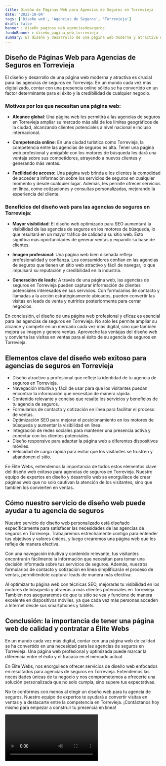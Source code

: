 ```yaml
---
title: Diseño de Páginas Web para Agencias de Seguros en Torrevieja
date: '2023-10-04'
tags: ['Diseño web', 'Agencias de Seguros', 'Torrevieja']
draft: false
banner : diseño_paginas_web_agenciasdeseguros
fondoBanner : diseño_pagina_web_torrevieja
summary: El diseño y desarrollo de una página web moderna y atractiva es crucial para las agencias de seguros en Torrevieja. En un mundo cada vez más digitalizado, contar con una presencia online sólida se ha convertido en un factor determinante para el éxito y la credibilidad de cualquier negocio. 
---
```


## Diseño de Páginas Web para Agencias de Seguros en Torrevieja

El diseño y desarrollo de una página web moderna y atractiva es crucial para las agencias de seguros en Torrevieja. En un mundo cada vez más digitalizado, contar con una presencia online sólida se ha convertido en un factor determinante para el éxito y la credibilidad de cualquier negocio. 

### Motivos por los que necesitan una página web:

- **Alcance global**: Una página web les permitirá a las agencias de seguros en Torrevieja ampliar su mercado más allá de los límites geográficos de la ciudad, alcanzando clientes potenciales a nivel nacional e incluso internacional.

- **Competencia online**: En una ciudad turística como Torrevieja, la competencia entre las agencias de seguros es alta. Tener una página web profesional y amigable con los motores de búsqueda les dará una ventaja sobre sus competidores, atrayendo a nuevos clientes y generando más ventas.

- **Facilidad de acceso**: Una página web brinda a los clientes la comodidad de acceder a información sobre los servicios de seguros en cualquier momento y desde cualquier lugar. Además, les permite ofrecer servicios en línea, como cotizaciones y consultas personalizadas, mejorando la experiencia del cliente.

### Beneficios del diseño web para las agencias de seguros en Torrevieja:

- **Mayor visibilidad**: El diseño web optimizado para SEO aumentará la visibilidad de las agencias de seguros en los motores de búsqueda, lo que resultará en un mayor tráfico de calidad a su sitio web. Esto significa más oportunidades de generar ventas y expandir su base de clientes.

- **Imagen profesional**: Una página web bien diseñada refleja profesionalidad y confianza. Los consumidores confían en las agencias de seguros que tienen un sitio web atractivo y fácil de navegar, lo que impulsará su reputación y credibilidad en la industria.

- **Generación de leads**: A través de una página web, las agencias de seguros en Torrevieja pueden capturar información de clientes potenciales interesados en sus servicios. Con formularios de contacto y llamadas a la acción estratégicamente ubicados, pueden convertir las visitas en leads de venta y nutrirlos posteriormente para cerrar negocios.

En conclusión, el diseño de una página web profesional y eficaz es esencial para las agencias de seguros en Torrevieja. No solo les permite ampliar su alcance y competir en un mercado cada vez más digital, sino que también mejora su imagen y genera ventas. Aproveche las ventajas del diseño web y convierta las visitas en ventas para el éxito de su agencia de seguros en Torrevieja.

<GifSeo />

<Cta />

## Elementos clave del diseño web exitoso para agencias de seguros en Torrevieja

- Diseño atractivo y profesional que refleje la identidad de tu agencia de seguros en Torrevieja.
- Navegación intuitiva y fácil de usar para que los visitantes puedan encontrar la información que necesitan de manera rápida.
- Contenido relevante y conciso que resalte los servicios y beneficios de tu agencia de seguros.
- Formularios de contacto y cotización en línea para facilitar el proceso de ventas.
- Optimización SEO para mejorar el posicionamiento en los motores de búsqueda y aumentar la visibilidad en línea.
- Integración de redes sociales para mantener una presencia activa y conectar con los clientes potenciales.
- Diseño responsive para adaptar la página web a diferentes dispositivos móviles.
- Velocidad de carga rápida para evitar que los visitantes se frustren y abandonen el sitio.

En Élite Webs, entendemos la importancia de todos estos elementos clave del diseño web exitoso para agencias de seguros en Torrevieja. Nuestro equipo de expertos en diseño y desarrollo web se enorgullece de crear páginas web que no solo cautivan la atención de los visitantes, sino que también los convierten en ventas.

## Cómo nuestro servicio de diseño web puede ayudar a tu agencia de seguros

Nuestro servicio de diseño web personalizado está diseñado específicamente para satisfacer las necesidades de las agencias de seguros en Torrevieja. Trabajaremos estrechamente contigo para entender tus objetivos y valores únicos, y luego crearemos una página web que los refleje de manera efectiva.

Con una navegación intuitiva y contenido relevante, tus visitantes encontrarán fácilmente la información que necesitan para tomar una decisión informada sobre tus servicios de seguros. Además, nuestros formularios de contacto y cotización en línea simplificarán el proceso de ventas, permitiéndote capturar leads de manera más efectiva.

Al optimizar tu página web con técnicas SEO, mejorarás tu visibilidad en los motores de búsqueda y atraerás a más clientes potenciales en Torrevieja. También nos aseguraremos de que tu sitio se vea y funcione de manera excelente en dispositivos móviles, ya que cada vez más personas acceden a Internet desde sus smartphones y tablets.

## Conclusión: la importancia de tener una página web de calidad y contratar a Élite Webs

En un mundo cada vez más digital, contar con una página web de calidad se ha convertido en una necesidad para las agencias de seguros en Torrevieja. Una página web profesional y optimizada puede marcar la diferencia entre el éxito y el fracaso en el mercado actual.

En Élite Webs, nos enorgullece ofrecer servicios de diseño web enfocados en resultados para agencias de seguros en Torrevieja. Entendemos las necesidades únicas de tu negocio y nos comprometemos a ofrecerte una solución personalizada que no solo cumpla, sino supere tus expectativas.

No te conformes con menos al elegir un diseño web para tu agencia de seguros. Nuestro equipo de expertos te ayudará a convertir visitas en ventas y a destacarte entre la competencia en Torrevieja. ¡Contáctanos hoy mismo para empezar a construir tu presencia en línea!

<Video />

<CtaBot job='Agencias de Seguros' city='Torrevieja'/>

<Gmaps query='Torrevieja+españa+maps' />